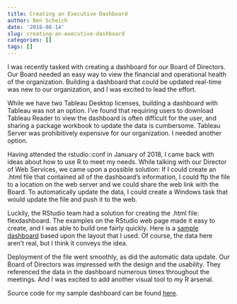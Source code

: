 ```yaml
---
title: Creating an Executive Dashboard
author: Ben Scheich
date: '2018-08-14'
slug: creating-an-executive-dashboard
categories: []
tags: []
---
```


I was recently tasked with creating a dashboard for our Board of Directors. Our Board needed an easy way to view the financial and operational health of the organization.  Building a dashboard that could be updated real-time was new to our organization, and I was excited to lead the effort.  

While we have two Tableau Desktop licenses, building a dashboard with Tableau was not an option. I've found that requiring users to download Tableau Reader to view the dashboard is often difficult for the user, and sharing a package workbook to update the data is cumbersome. Tableau Server was prohibitively expensive for our organization.  I needed another option.

Having attended the rstudio::conf in January of 2018, I came back with ideas about how to use R to meet my needs. While talking with our Director of Web Services, we came upon a possible solution: If I could create an .html file that contained all of the dashboard's information, I could ftp the file to a location on the web server and we could share the web link with the Board. To automatically update the data, I could create a Windows task that would update the file and push it to the web.  

Luckily, the RStudio team had a solution for creating the .html file: flexdashboard.  The examples on the RStudio web page made it easy to create, and I was able to build one fairly quickly.  Here is a <a href=/files/sample_dashboard.html target="blank"> sample dashboard</a> based upon the layout that I used.  Of course, the data here aren't real, but I think it conveys the idea.  

Deployment of the file went smoothly, as did the automatic data update.  Our Board of Directors was impressed with the design and the usability.  They referenced the data in the dashboard numerous times throughout the meetings. And I was excited to add another visual tool to my R arsenal.

Source code for my sample dashboard can be found <a href=https://github.com/bjammins/sample_dashboard target="blank"> here</a>.


